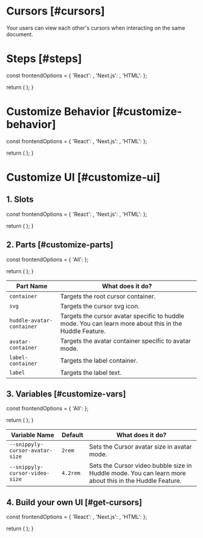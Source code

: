 
# Cursors [#cursors]

<NextSeo 
  title="Velt Docs - Cursors"
  description="Live cursors documentation page for the Velt SDK"
/>
<Subheading>Your users can view each other's cursors when interacting on the same document.</Subheading>
<CursorDemo />

# Steps [#steps]


  const frontendOptions = {
    'React': <ReactCursorOverview sectionId="steps" />,
    'Next.js': <ReactCursorOverview sectionId="steps" />,
    'HTML': <HTMLCursorOverview sectionId="steps" />
  };

  return (
    <StepTabs frontendOptions={frontendOptions} />
  );
}

<CursorSteps />

# Customize Behavior [#customize-behavior]


  const frontendOptions = {
    'React': <ReactCursorCustom sectionId="customize-behavior" />,
    'Next.js': <ReactCursorCustom sectionId="customize-behavior" />,
    'HTML': <HTMLCursorCustom sectionId="customize-behavior" />
  };

  return (
    <StepTabs frontendOptions={frontendOptions} />
  );
}

<CursorCustomizeBehavior />

# Customize UI [#customize-ui]

## 1. Slots


  const frontendOptions = {
    'React': <ReactCursorSlot sectionId="customize-ui" />,
    'Next.js': <ReactCursorSlot sectionId="customize-ui" />,
    'HTML': <HTMLCursorSlot sectionId="customize-ui" />
  };

  return (
    <StepTabs frontendOptions={frontendOptions} />
  );
}

<CursorSlotSteps />

## 2. Parts [#customize-parts]


  const frontendOptions = {
    'All': <CursorParts sectionId="customize-parts" />
  };

  return (
    <StepTabs frontendOptions={frontendOptions} />
  );
}

<CursorCSSParts />

| Part Name | What does it do? |
| --------- | ---------------- |
| `container` | Targets the root cursor container. |
| `svg` | Targets the cursor svg icon. |
| `huddle-avatar-container` | Targets the cursor avatar specific to huddle mode. You can learn more about this in the Huddle Feature. |
| `avatar-container` | Targets the avatar container specific to avatar mode. |
| `label-container` | Targets the label container. |
| `label` | Targets the label text. |

## 3. Variables [#customize-vars]


  const frontendOptions = {
    'All': <CursorVariables sectionId="customize-vars" />
  };

  return (
    <StepTabs frontendOptions={frontendOptions} />
  );
}

<CursorCSSVariables />

| Variable Name | Default | What does it do? |
| ------------- | ------- | ---------------- |
| `--snippyly-cursor-avatar-size` | `2rem` | Sets the Cursor avatar size in avatar mode. |
| `--snippyly-cursor-video-size` | `4.2rem` | Sets the Cursor video bubble size in Huddle mode. You can learn more about this in the Huddle Feature. |

## 4. Build your own UI [#get-cursors]


  const frontendOptions = {
    'React': <ReactCursorData sectionId="get-cursors" />,
    'Next.js': <ReactCursorData sectionId="get-cursors" />,
    'HTML': <HTMLCursorData sectionId="get-cursors" />
  };

  return (
    <StepTabs frontendOptions={frontendOptions} />
  );
}

<CursorDataSteps />